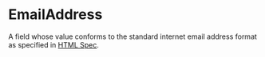 # EmailAddress

A field whose value conforms to the standard internet email address format as specified in
[HTML Spec](https://html.spec.whatwg.org/multipage/input.html#valid-e-mail-address).
